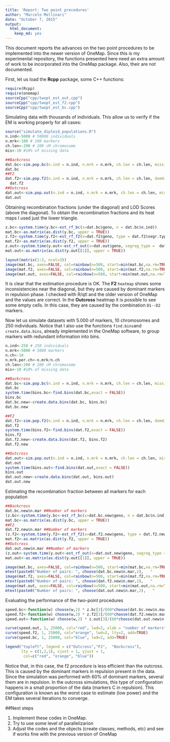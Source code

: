 ```yaml
---
title: 'Report: Two point precedures'
author: "Marcelo Mollinari"
date: "October 7, 2015"
output: 
  html_document: 
    keep_md: yes
---
```


This document reports the advances on the two point procedures to be implemented into the newer version of OneMap. Since this is my experimental repository, the functions presented here need an extra amount of work to be incorporated into the OneMap package. Also, their are not documented.

First, let us load the **Rcpp** package, some C++ functions:

```r
require(Rcpp)
require(onemap)
sourceCpp("cpp/twopt_est_out.cpp")
sourceCpp("cpp/twopt_est_f2.cpp")
sourceCpp("cpp/twopt_est_bc.cpp")
```

Simulating data with thousands of individuals. This allow us to verify if the EM is working properly for all cases:

```r
source("simulate_diploid_populations.R")
n.ind<-5000 # 50000 individuals
n.mrk<-100 # 100 markers
ch.len<-200 # 200 cM chromosome
mis<-10 #10% of missing data

##Backcross
dat.bc<-sim.pop.bc(n.ind = n.ind, n.mrk = n.mrk, ch.len = ch.len, missing = mis, n.ch = 1, verbose = FALSE)
dat.bc
##F2
dat.f2<-sim.pop.f2(n.ind = n.ind, n.mrk = n.mrk, ch.len = ch.len, dom43 = 20, dom51 =20, missing = mis, n.ch = 1, verbose = FALSE) ## 20 % of dom. markers not B
  dat.f2                                                                                                                             ## 20 % of dom. markers not A
##Outcross
dat.out<-sim.pop.out(n.ind = n.ind, n.mrk = n.mrk, ch.len = ch.len, missing = mis, prob = c(1,1,1,1,1,1,1), n.ch = 1, verbose = FALSE) ## equal proportions of types of markers
dat.out                                                                                                                                       ## A: B1:B2:B3:C:D1:D2
```

Obtaining recombination fractions (under the diagonal) and LOD Scores (above the diagonal). To obtain the recombination fractions and its heat maps I used just the lower triangle. 

```r
z.bc<-system.time(y.bc<-est_rf_bc(x=dat.bc$geno, n = dat.bc$n.ind))
mat.bc<-as.matrix(as.dist(y.bc, upper = TRUE))
z.f2<-system.time(y.f2<-est_rf_f2(x=dat.f2$geno, type = dat.f2$segr.type.num, n = dat.f2$n.ind))
mat.f2<-as.matrix(as.dist(y.f2, upper = TRUE))
z.out<-system.time(y.out<-est_rf_out(x=dat.out$geno, segreg_type =  dat.out$segr.type.num, n = dat.out$n.ind))
mat.out<-as.matrix(as.dist(y.out[[1]], upper = TRUE))

layout(matrix(1:3, ncol=3))
image(mat.bc, axes=FALSE, col=rainbow(n=500, start=min(mat.bc,na.rm=TRUE)*1.3, end=max(mat.bc,na.rm=TRUE)*1.3), main="Backcross" )
image(mat.f2, axes=FALSE, col=rainbow(n=500, start=min(mat.f2,na.rm=TRUE)*1.3, end=max(mat.f2,na.rm=TRUE)*1.3), main="F2")
image(mat.out, axes=FALSE, col=rainbow(n=500, start=min(mat.out,na.rm=TRUE)*1.3, end=max(mat.out,na.rm=TRUE)*1.3), main="Outcross")

```

It is clear that the estimation procedure is OK. The **F2** `heatmap` shows some inconsistencies near the diagonal, but they are caused by dominant markers in repulsion phase. I checked with R/qtl and the older version of OneMap and the values are correct. In the **Outcross** heatmap it is possible to see some empty cells. In this case, they are caused by the combination `D1--D2` markers. 

Now let us simulate datasets with 5.000 of markers, 10 chromosomes and 250 individuals. Notice that I also use the functions `find.bins`and `create.data.bins`, already implemented in the OneMap software, to group markers with redundant information into bins.

```r
n.ind<-250 # 250 individuals
n.mrk<-5000 # 5000 markers
n.ch<-10
n.mrk.per.ch<-n.mrk/n.ch
ch.len<-200 # 200 cM chromosome
mis<-10 #10% of missing data

##Backcross
dat.bc<-sim.pop.bc(n.ind = n.ind, n.mrk = n.mrk, ch.len = ch.len, missing = mis, n.ch = n.ch, verbose = FALSE)
dat.bc
system.time(bins.bc<-find.bins(dat.bc,exact = FALSE))
bins.bc
dat.bc.new<-create.data.bins(dat.bc, bins.bc)
dat.bc.new

##F2
dat.f2<-sim.pop.f2(n.ind = n.ind, n.mrk = n.mrk, ch.len = ch.len, dom43 = 30, dom51 = 30, missing = mis, n.ch = n.ch, verbose = FALSE)
dat.f2
system.time(bins.f2<-find.bins(dat.f2,exact = FALSE))
bins.f2
dat.f2.new<-create.data.bins(dat.f2, bins.f2)
dat.f2.new

##Outcross
dat.out<-sim.pop.out(n.ind = n.ind, n.mrk = n.mrk, ch.len = ch.len, missing = mis, prob=c(1,1,1,1,1,1,1), n.ch = n.ch, verbose = FALSE) 
dat.out
system.time(bins.out<-find.bins(dat.out,exact = FALSE))
bins.out
dat.out.new<-create.data.bins(dat.out, bins.out)
dat.out.new

```

Estimating the recombination fraction between all markers for each population 

```r
##Backcross
dat.bc.new$n.mar ##Number of markers
(z.bc<-system.time(y.bc<-est_rf_bc(x=dat.bc.new$geno, n = dat.bc$n.ind)))
mat.bc<-as.matrix(as.dist(y.bc, upper = TRUE))
##F2
dat.f2.new$n.mar ##Number of markers
(z.f2<-system.time(y.f2<-est_rf_f2(x=dat.f2.new$geno, type = dat.f2.new$segr.type.num, n = dat.f2$n.ind)))
mat.f2<-as.matrix(as.dist(y.f2, upper = TRUE))
##Outcross
dat.out.new$n.mar ##Number of markers
(z.out<-system.time(y.out<-est_rf_out(x=dat.out.new$geno, segreg_type =  dat.out.new$segr.type.num, n = dat.out$n.ind)))
mat.out<-as.matrix(as.dist(y.out[[1]], upper = TRUE))
```

```r
image(mat.bc, axes=FALSE, col=rainbow(n=500, start=min(mat.bc,na.rm=TRUE)*1.3, end=max(mat.bc,na.rm=TRUE)*1.3), main="Backcross" )
mtext(paste0("Number of pairs: ", choose(dat.bc.new$n.mar,2),   "      Elespsed time: ", round(z.bc[3],3), " seconds"), cex = .85)
image(mat.f2, axes=FALSE, col=rainbow(n=500, start=min(mat.f2,na.rm=TRUE)*1.3, end=max(mat.f2,na.rm=TRUE)*1.3), main="F2")
mtext(paste0("Number of pairs: ", choose(dat.f2.new$n.mar,2),   "      Elespsed time: ", round(z.f2[3],3), " seconds"), cex = .85)
image(mat.out, axes=FALSE, col=rainbow(n=500, start=min(mat.out,na.rm=TRUE)*1.3, end=max(mat.out,na.rm=TRUE)*1.3), main="Outcross")
mtext(paste0("Number of pairs: ", choose(dat.out.new$n.mar,2),   "      Elespsed time: ", round(z.out[3],3), " seconds"), cex = .85)
```

Evaluating the performance of the two-point procedures

```r
speed.bc<-function(w) choose(w,2) * z.bc[3]/(60*choose(dat.bc.new$n.mar,2))
speed.f2<-function(w) choose(w,2) * z.f2[3]/(60*choose(dat.f2.new$n.mar,2))
speed.out<-function(w) choose(w,2) * z.out[3]/(60*choose(dat.out.new$n.mar,2))

curve(speed.out, 1, 25000, col="red", lwd=2, xlab = "number of markers", ylab = "time in minutes")
curve(speed.f2, 1, 25000, col="orange", lwd=2, lty=2, add=TRUE)
curve(speed.bc, 1, 25000, col="blue", lwd=2, add=TRUE)

legend("topleft", legend = c("Outcross","F2",  "Backcross"),
       lty = c(1,2,1), xjust = 1, yjust = 1,
        col=c("red", "orange", "blue"))
```

Notice that, in this case, the f2 procedure is less efficient than the outcross. This is caused by the dominant markers in repulsion present in the data. Since the simulation was performed with 60% of dominant markers, several them are in repulsion. In the outcross simulations, this type of configuration happens in a small proportion of the data (markers C in repulsion). This configuration is known as the worst case to estimate (low power) and the EM takes several iterations to converge.

##Next steps

1. Implement these codes in OneMap.
2. Try to use some level of parallelizarion
3. Adjust the codes and the objects (create classes, methods, etc) and see if works fine with the previous version of OneMap

